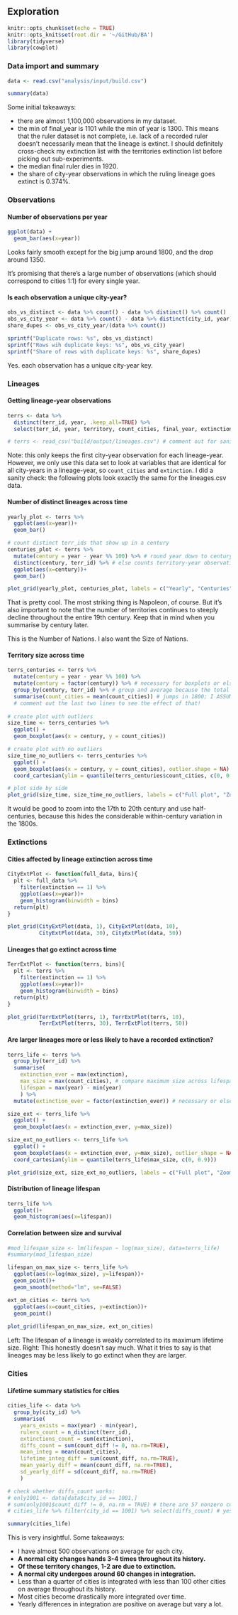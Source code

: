 ## Exploration

```r
knitr::opts_chunk$set(echo = TRUE)
knitr::opts_knit$set(root.dir = '~/GitHub/BA')
library(tidyverse)
library(cowplot)
```

### Data import and summary

```r
data <- read.csv("analysis/input/build.csv")

summary(data)
```

Some initial takeaways:

- there are almost 1,100,000 observations in my dataset.
- the min of final_year is 1101 while the min of year is 1300. This means that the ruler dataset is not complete, i.e. lack of a recorded ruler doesn't necessarily mean that the lineage is extinct. I should definitely cross-check my extinction list with the territories extinction list before picking out sub-experiments.
- the median final ruler dies in 1920.
- the share of city-year observations in which the ruling lineage goes extinct is 0.374%.

### Observations

#### Number of observations per year

```r
ggplot(data) + 
  geom_bar(aes(x=year))
```

Looks fairly smooth except for the big jump around 1800, and the drop around 1350.

It's promising that there's a large number of observations (which should correspond to cities 1:1) for every single year.

#### Is each observation a unique city-year?

```r
obs_vs_distinct <- data %>% count() - data %>% distinct() %>% count()
obs_vs_city_year <- data %>% count() - data %>% distinct(city_id, year) %>% count()
share_dupes <- obs_vs_city_year/(data %>% count())

sprintf("Duplicate rows: %s", obs_vs_distinct)
sprintf("Rows wih duplicate keys: %s", obs_vs_city_year)
sprintf("Share of rows with duplicate keys: %s", share_dupes)

```

Yes. each observation has a unique city-year key.

### Lineages

#### Getting lineage-year observations

```r
terrs <- data %>% 
  distinct(terr_id, year, .keep_all=TRUE) %>% 
  select(terr_id, year, territory, count_cities, final_year, extinction)

# terrs <- read_csv("build/output/lineages.csv") # comment out for sanity check
```

Note: this only keeps the first city-year observation for each lineage-year.
However, we only use this data set to look at variables that are identical for 
all city-years in a lineage-year, so `count_cities` and `extinction`. I did a sanity check: the following plots look exactly the same for the lineages.csv data.

#### Number of distinct lineages across time

```r
yearly_plot <- terrs %>% 
  ggplot(aes(x=year))+
  geom_bar()

# count distinct terr_ids that show up in a century
centuries_plot <- terrs %>% 
  mutate(century = year - year %% 100) %>% # round year down to century
  distinct(century, terr_id) %>% # else counts territory-year observations
  ggplot(aes(x=century))+
  geom_bar()

plot_grid(yearly_plot, centuries_plot, labels = c("Yearly", "Centuries"))
```

That is pretty cool. The most striking thing is Napoleon, of course.
But it's also important to note that the number of territories continues to
steeply decline throughout the entire 19th century. Keep that in mind when you
summarise by century later.

This is the Number of Nations. I also want the Size of Nations.

#### Territory size across time

```r
terrs_centuries <- terrs %>% 
  mutate(century = year - year %% 100) %>% 
  mutate(century = factor(century)) %>% # necessary for boxplots or else year = width
  group_by(century, terr_id) %>% # group and average because the total no. of cities per year
  summarise(count_cities = mean(count_cities)) # jumps in 1800; I ASSUME this is an artifact
  # comment out the last two lines to see the effect of that!
  
# create plot with outliers
size_time <- terrs_centuries %>% 
  ggplot() + 
  geom_boxplot(aes(x = century, y = count_cities))

# create plot with no outliers
size_time_no_outliers <- terrs_centuries %>% 
  ggplot() + 
  geom_boxplot(aes(x = century, y = count_cities), outlier.shape = NA) +
  coord_cartesian(ylim = quantile(terrs_centuries$count_cities, c(0, 0.96)))

# plot side by side
plot_grid(size_time, size_time_no_outliers, labels = c("Full plot", "Zoom"))
```

It would be good to zoom into the 17th to 20th century and use half-centuries, because this hides the considerable within-century variation in the 1800s. 

### Extinctions

#### Cities affected by lineage extinction across time
```r

CityExtPlot <- function(full_data, bins){
  plt <- full_data %>% 
    filter(extinction == 1) %>% 
    ggplot(aes(x=year))+
    geom_histogram(binwidth = bins)
  return(plt)
}

plot_grid(CityExtPlot(data, 1), CityExtPlot(data, 10),
          CityExtPlot(data, 30), CityExtPlot(data, 50))

```

#### Lineages that go extinct across time
```r

TerrExtPlot <- function(terrs, bins){
  plt <- terrs %>% 
    filter(extinction == 1) %>% 
    ggplot(aes(x=year))+
    geom_histogram(binwidth = bins)
  return(plt)
}

plot_grid(TerrExtPlot(terrs, 1), TerrExtPlot(terrs, 10),
          TerrExtPlot(terrs, 30), TerrExtPlot(terrs, 50))

```

#### Are larger lineages more or less likely to have a recorded extinction?
```r
terrs_life <- terrs %>% 
  group_by(terr_id) %>% 
  summarise(
    extinction_ever = max(extinction), 
    max_size = max(count_cities), # compare maximum size across lifespan
    lifespan = max(year) - min(year)
    ) %>% 
  mutate(extinction_ever = factor(extinction_ever)) # necessary or else year = width

size_ext <- terrs_life %>% 
  ggplot() + 
  geom_boxplot(aes(x = extinction_ever, y=max_size))

size_ext_no_outliers <- terrs_life %>% 
  ggplot() + 
  geom_boxplot(aes(x = extinction_ever, y=max_size), outlier_shape = NA) +
  coord_cartesian(ylim = quantile(terrs_life$max_size, c(0, 0.9)))

plot_grid(size_ext, size_ext_no_outliers, labels = c("Full plot", "Zoom"))
```

#### Distribution of lineage lifespan

```r
terrs_life %>% 
  ggplot()+
  geom_histogram(aes(x=lifespan))
```

#### Correlation between size and survival

```r
#mod_lifespan_size <- lm(lifespan ~ log(max_size), data=terrs_life)
#summary(mod_lifespan_size)

lifespan_on_max_size <- terrs_life %>% 
  ggplot(aes(x=log(max_size), y=lifespan))+
  geom_point()+
  geom_smooth(method="lm", se=FALSE)

ext_on_cities <- terrs %>% 
  ggplot(aes(x=count_cities, y=extinction))+
  geom_point()
  
plot_grid(lifespan_on_max_size, ext_on_cities)

```

Left: The lifespan of a lineage is weakly correlated to its maximum lifetime size.
Right: This honestly doesn't say much. What it tries to say is that lineages may be less likely to go extinct when they are larger.

### Cities

#### Lifetime summary statistics for cities

```r
cities_life <- data %>% 
  group_by(city_id) %>% 
  summarise(
    years_exists = max(year) - min(year),
    rulers_count = n_distinct(terr_id),
    extinctions_count = sum(extinction),
    diffs_count = sum(count_diff != 0, na.rm=TRUE),
    mean_integ = mean(count_cities),
    lifetime_integ_diff = sum(count_diff, na.rm=TRUE),
    mean_yearly_diff = mean(count_diff, na.rm=TRUE),
    sd_yearly_diff = sd(count_diff, na.rm=TRUE)
    )

# check whether diffs_count works:
# only1001 <- data[data$city_id == 1001,]
# sum(only1001$count_diff != 0, na.rm = TRUE) # there are 57 nonzero countdiffs
# cities_life %>% filter(city_id == 1001) %>% select(diffs_count) # yes it works

summary(cities_life)
```

This is very insightful. Some takeaways:

- I have almost 500 observations on average for each city.
- **A normal city changes hands 3-4 times throughout its history.**
- **Of these territory changes, 1-2 are due to extinction.**
- **A normal city undergoes around 60 changes in integration.**
- Less than a quarter of cities is integrated with less than 100 other cities on average throughout its history.
- Most cities become drastically more integrated over time.
- Yearly differences in integration are positive on average but vary a lot.




